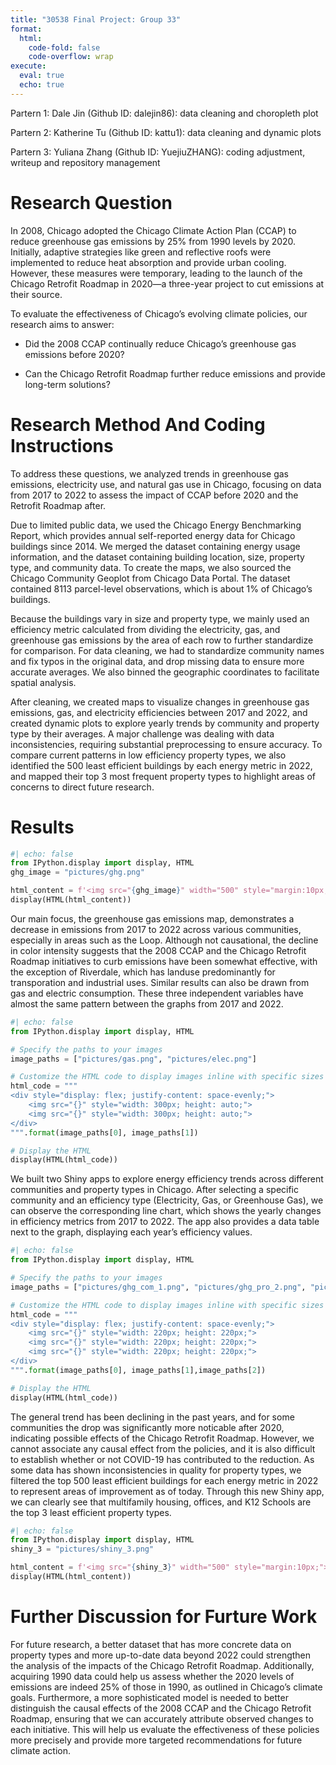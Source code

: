 ```yaml
---
title: "30538 Final Project: Group 33"
format: 
  html:
    code-fold: false
    code-overflow: wrap
execute:
  eval: true
  echo: true
---
```

<!--
    beamer:
        echo: true
        toc: true
        aspectratio: 169
        theme: default
        header-includes: \renewcommand{\tightlist}{\setlength{\itemsep}{5ex}\setlength{\parskip}{0pt}}
            \setbeamertemplate{footline}[frame number] 
            -->

Partern 1: Dale Jin (Github ID: dalejin86): data cleaning and choropleth plot

Partern 2: Katherine Tu (Github ID: kattu1): data cleaning and dynamic plots

Partern 3: Yuliana Zhang (Github ID: YuejiuZHANG): coding adjustment, writeup and repository management

# Research Question

In 2008, Chicago adopted the Chicago Climate Action Plan (CCAP) to reduce greenhouse gas emissions by 25% from 1990 levels by 2020. Initially, adaptive strategies like green and reflective roofs were implemented to reduce heat absorption and provide urban cooling. However, these measures were temporary, leading to the launch of the Chicago Retrofit Roadmap in 2020—a three-year project to cut emissions at their source.

To evaluate the effectiveness of Chicago's evolving climate policies, our research aims to answer:

* Did the 2008 CCAP continually reduce Chicago's greenhouse gas emissions before 2020?

* Can the Chicago Retrofit Roadmap further reduce emissions and provide long-term solutions?

# Research Method And Coding Instructions

To address these questions, we analyzed trends in greenhouse gas emissions, electricity use, and natural gas use in Chicago, focusing on data from 2017 to 2022 to assess the impact of CCAP before 2020 and the Retrofit Roadmap after.

Due to limited public data, we used the Chicago Energy Benchmarking Report, which provides annual self-reported energy data for Chicago buildings since 2014. We merged the dataset containing energy usage information, and the dataset containing building location, size, property type, and community data. To create the maps, we also sourced the Chicago Community Geoplot from Chicago Data Portal. The dataset contained 8113 parcel-level observations, which is about 1% of Chicago's buildings. 

Because the buildings vary in size and property type, we mainly used an efficiency metric calculated from dividing the electricity, gas, and greenhouse gas emissions by the area of each row to further standardize for comparison. For data cleaning, we had to standardize community names and fix typos in the original data, and drop missing data to ensure more accurate averages. We also binned the geographic coordinates to facilitate spatial analysis.

After cleaning, we created maps to visualize changes in greenhouse gas emissions, gas, and electricity efficiencies between 2017 and 2022, and created dynamic plots to explore yearly trends by community and property type by their averages. A major challenge was dealing with data inconsistencies, requiring substantial preprocessing to ensure accuracy. To compare current patterns in low efficiency property types, we also identified the 500 least efficient buildings by each energy metric in 2022, and mapped their top 3 most frequent property types to highlight areas of concerns to direct future research. 

# Results

```python
#| echo: false 
from IPython.display import display, HTML
ghg_image = "pictures/ghg.png"

html_content = f'<img src="{ghg_image}" width="500" style="margin:10px;">'
display(HTML(html_content))
```

Our main focus, the greenhouse gas emissions map, demonstrates a decrease in emissions from 2017 to 2022 across various communities, especially in areas such as the Loop. Although not causational, the decline in color intensity suggests that the 2008 CCAP and the Chicago Retrofit Roadmap initiatives to curb emissions have been somewhat effective, with the exception of Riverdale, which has landuse predominantly for transporation and industrial uses. Similar results can also be drawn from gas and electric consumption. These three independent variables have almost the same pattern between the graphs from 2017 and 2022.

```python
#| echo: false 
from IPython.display import display, HTML

# Specify the paths to your images
image_paths = ["pictures/gas.png", "pictures/elec.png"]

# Customize the HTML code to display images inline with specific sizes
html_code = """
<div style="display: flex; justify-content: space-evenly;">
    <img src="{}" style="width: 300px; height: auto;">
    <img src="{}" style="width: 300px; height: auto;">
</div>
""".format(image_paths[0], image_paths[1])

# Display the HTML
display(HTML(html_code))
```

We built two Shiny apps to explore energy efficiency trends across different communities and property types in Chicago. After selecting a specific community and an efficiency type (Electricity, Gas, or Greenhouse Gas), we can observe the corresponding line chart,  which shows the yearly changes in efficiency metrics from 2017 to 2022. The app also provides a data table next to the graph, displaying each year's efficiency values. 

```python
#| echo: false 
from IPython.display import display, HTML

# Specify the paths to your images
image_paths = ["pictures/ghg_com_1.png", "pictures/ghg_pro_2.png", "pictures/ghg_pro_3.png"]

# Customize the HTML code to display images inline with specific sizes
html_code = """
<div style="display: flex; justify-content: space-evenly;">
    <img src="{}" style="width: 220px; height: 220px;">
    <img src="{}" style="width: 220px; height: 220px;">
    <img src="{}" style="width: 220px; height: 220px;">
</div>
""".format(image_paths[0], image_paths[1],image_paths[2])

# Display the HTML
display(HTML(html_code))
```

The general trend has been declining in the past years, and for some communities the drop was significantly more noticable after 2020, indicating possible effects of the Chicago Retrofit Roadmap. However, we cannot associate any causal effect from the policies, and it is also difficult to establish whether or not COVID-19 has contributed to the reduction. As some data has shown inconsistencies in quality for property types, we filtered the top 500 least efficient buildings for each energy metric in 2022 to represent areas of improvement as of today. Through this new Shiny app, we can clearly see that multifamily housing, offices, and K12 Schools are the top 3 least efficient property types.

```python
#| echo: false 
from IPython.display import display, HTML
shiny_3 = "pictures/shiny_3.png"

html_content = f'<img src="{shiny_3}" width="500" style="margin:10px;">'
display(HTML(html_content))
```
# Further Discussion for Furture Work

For future research, a better dataset that has more concrete data on property types and more up-to-date data beyond 2022 could strengthen the analysis of the impacts of the Chicago Retrofit Roadmap. Additionally, acquiring 1990 data could help us assess whether the 2020 levels of emissions are indeed 25% of those in 1990, as outlined in Chicago's climate goals. Furthermore, a more sophisticated model is needed to better distinguish the causal effects of the 2008 CCAP and the Chicago Retrofit Roadmap, ensuring that we can accurately attribute observed changes to each initiative. This will help us evaluate the effectiveness of these policies more precisely and provide more targeted recommendations for future climate action.